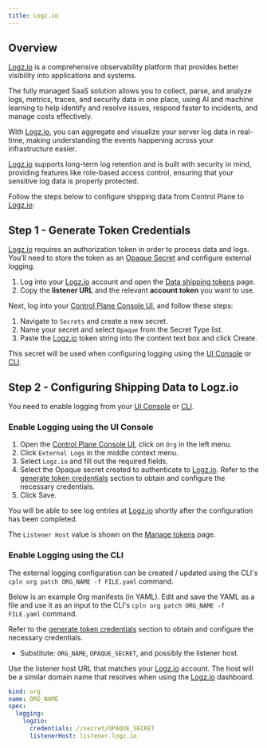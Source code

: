 ```yaml
---
title: Logz.io
---
```


## Overview

[Logz.io](https://www.logz.io) is a comprehensive observability platform that provides better visibility into
applications and systems.

The fully managed SaaS solution allows you to collect, parse, and analyze logs, metrics, traces, and security data in one place, using AI and machine learning to help identify and resolve issues, respond faster to incidents, and manage costs effectively.

With [Logz.io](https://www.logz.io), you can aggregate and visualize your server log data in real-time, making understanding the events happening across your infrastructure easier.

[Logz.io](https://www.logz.io) supports long-term log retention and is built with security in mind, providing features like role-based access control, ensuring that your sensitive log data is properly protected.

Follow the steps below to configure shipping data from Control Plane to [Logz.io](https://www.logz.io):

## Step 1 - Generate Token Credentials

[Logz.io](https://www.logz.io) requires an authorization token in order to process data and logs. You’ll need to store the token as an [Opaque Secret](/reference/secret#opaque) and configure external logging.

1. Log into your [Logz.io](https://www.logz.io) account and open the [Data shipping tokens](https://app.logz.io/#/dashboard/settings/manage-tokens/data-shipping?product=logs) page.
2. Copy the **listener URL** and the relevant **account token** you want to use.

Next, log into your [Control Plane Console UI](https://console.cpln.io/), and follow these steps:

1. Navigate to `Secrets` and create a new secret.
2. Name your secret and select `Opaque` from the Secret Type list.
3. Paste the [Logz.io](https://www.logz.io) token string into the content text box and click Create.

This secret will be used when configuring logging using the [UI Console](#enable-logging-using-the-ui-console) or [CLI](#enable-logging-using-the-cli).

## Step 2 - Configuring Shipping Data to Logz.io

You need to enable logging from your [UI Console](#enable-logging-using-the-ui-console) or [CLI](#enable-logging-using-the-cli).

### Enable Logging using the UI Console

1. Open the [Control Plane Console UI](https://console.cpln.io/), click on `Org` in the left menu.
2. Click `External Logs` in the middle context menu.
3. Select `Logz.io` and fill out the required fields.
4. Select the Opaque secret created to authenticate to [Logz.io](https://www.logz.io). Refer to the [generate token credentials](#step-1-generate-token-credentials) section to obtain and configure the necessary credentials.
5. Click Save.

You will be able to see log entries at [Logz.io](https://www.logz.io) shortly after the configuration has been completed.

<Tip>

The `Listener Host` value is shown on the [Manage tokens](https://app.logz.io/#/dashboard/settings/manage-tokens/data-shipping?product=logs) page.

</Tip>

### Enable Logging using the CLI

The external logging configuration can be created / updated using the CLI's `cpln org patch ORG_NAME -f FILE.yaml` command.

Below is an example Org manifests (in YAML). Edit and save the YAML as a file and use it as an input to the CLI's `cpln org patch ORG_NAME -f FILE.yaml` command.

Refer to the [generate token credentials](#step-1-generate-token-credentials) section to obtain and configure the necessary credentials.

- Substitute: `ORG_NAME`, `OPAQUE_SECRET`, and possibly the listener host.

<Note>

Use the listener host URL that matches your [Logz.io](https://www.logz.io) account. The host will be a similar domain name that resolves when using the [Logz.io](https://www.logz.io) dashboard.

</Note>

```yaml YAML
kind: org
name: ORG_NAME
spec:
  logging:
    logzio:
      credentials: //secret/OPAQUE_SECRET
      listenerHost: listener.logz.io
```
